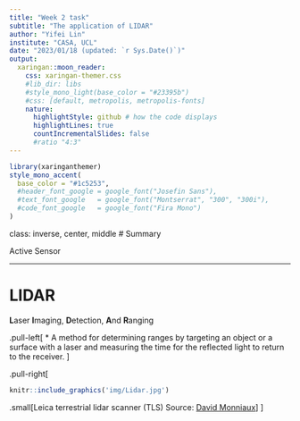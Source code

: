 ```yaml
---
title: "Week 2 task"
subtitle: "The application of LIDAR"
author: "Yifei Lin"
institute: "CASA, UCL"
date: "2023/01/18 (updated: `r Sys.Date()`)"
output:
  xaringan::moon_reader:
    css: xaringan-themer.css
    #lib_dir: libs
    #style_mono_light(base_color = "#23395b")
    #css: [default, metropolis, metropolis-fonts]
    nature:
      highlightStyle: github # how the code displays
      highlightLines: true
      countIncrementalSlides: false
      #ratio "4:3" 
---
```

```r
library(xaringanthemer)
style_mono_accent(
  base_color = "#1c5253",
  #header_font_google = google_font("Josefin Sans"),
  #text_font_google   = google_font("Montserrat", "300", "300i"),
  #code_font_google   = google_font("Fira Mono")
)
```

class: inverse, center, middle
# Summary

Active Sensor

---
# LIDAR
**L**aser **I**maging, **D**etection, **A**nd **R**anging

.pull-left[
* A method for determining ranges by targeting an object or a surface with a laser and measuring the time for the reflected light to return to the receiver. ]

.pull-right[
```r
knitr::include_graphics('img/Lidar.jpg')
```

.small[Leica terrestrial lidar scanner (TLS) Source: [David Monniaux](https://en.wikipedia.org/wiki/File:Lidar_P1270901.jpg)]
]


